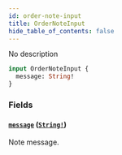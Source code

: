 ```yaml
---
id: order-note-input
title: OrderNoteInput
hide_table_of_contents: false
---
```


No description

```graphql
input OrderNoteInput {
  message: String!
}
```

### Fields

#### [`message`](#) ([`String!`](../../../developer/api-reference/scalars/string))

Note message.

